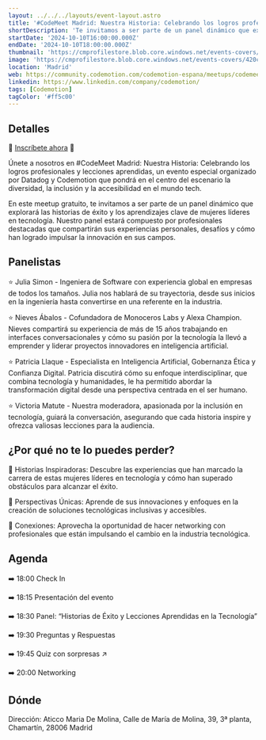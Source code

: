 ```yaml
---
layout: ../../../layouts/event-layout.astro
title: '#CodeMeet Madrid: Nuestra Historia: Celebrando los logros profesionales y lecciones aprendidas'
shortDescription: 'Te invitamos a ser parte de un panel dinámico que explorará las historias de éxito y los aprendizajes clave de mujeres líderes en tecnología.'
startDate: '2024-10-10T16:00:00.000Z'
endDate: '2024-10-10T18:00:00.000Z'
thumbnail: 'https://cmprofilestore.blob.core.windows.net/events-covers/420cc836-414e-4540-8e36-ac0a8edb336c-1723120176-cover.png'
image: 'https://cmprofilestore.blob.core.windows.net/events-covers/420cc836-414e-4540-8e36-ac0a8edb336c-1723120176-cover.png'
location: 'Madrid'
web: https://community.codemotion.com/codemotion-espana/meetups/codemeet-madrid-nuestra-historia-celebrando-los-logros-profesionales-y-lecciones-aprendidas
linkedin: https://www.linkedin.com/company/codemotion/
tags: [Codemotion]
tagColor: '#ff5c00'
---
```



## Detalles

🔗 [Inscríbete ahora](https://forms.gle/SjHq4GRwjDCSMtRm8) 🔗

Únete a nosotros en #CodeMeet Madrid: Nuestra Historia: Celebrando los logros profesionales y lecciones aprendidas, un evento especial organizado por Datadog y Codemotion que pondrá en el centro del escenario la diversidad, la inclusión y la accesibilidad en el mundo tech.

En este meetup gratuito, te invitamos a ser parte de un panel dinámico que explorará las historias de éxito y los aprendizajes clave de mujeres líderes en tecnología. Nuestro panel estará compuesto por profesionales destacadas que compartirán sus experiencias personales, desafíos y cómo han logrado impulsar la innovación en sus campos.

## Panelistas

⭐ Julia Simon - Ingeniera de Software con experiencia global en empresas de todos los tamaños. Julia nos hablará de su trayectoria, desde sus inicios en la ingeniería hasta convertirse en una referente en la industria.

⭐ Nieves Ábalos - Cofundadora de Monoceros Labs y Alexa Champion. Nieves compartirá su experiencia de más de 15 años trabajando en interfaces conversacionales y cómo su pasión por la tecnología la llevó a emprender y liderar proyectos innovadores en inteligencia artificial.

⭐ Patricia Llaque - Especialista en Inteligencia Artificial, Gobernanza Ética y Confianza Digital. Patricia discutirá cómo su enfoque interdisciplinar, que combina tecnología y humanidades, le ha permitido abordar la transformación digital desde una perspectiva centrada en el ser humano.

⭐ Victoria Matute - Nuestra moderadora, apasionada por la inclusión en tecnología, guiará la conversación, asegurando que cada historia inspire y ofrezca valiosas lecciones para la audiencia.

## ¿Por qué no te lo puedes perder?

🔹 Historias Inspiradoras: Descubre las experiencias que han marcado la carrera de estas mujeres líderes en tecnología y cómo han superado obstáculos para alcanzar el éxito.

🔹 Perspectivas Únicas: Aprende de sus innovaciones y enfoques en la creación de soluciones tecnológicas inclusivas y accesibles.

🔹 Conexiones: Aprovecha la oportunidad de hacer networking con profesionales que están impulsando el cambio en la industria tecnológica.

## Agenda

➡️ 18:00 Check In

➡️ 18:15 Presentación del evento

➡️ 18:30 Panel: “Historias de Éxito y Lecciones Aprendidas en la Tecnología”

➡️ 19:30 Preguntas y Respuestas

➡️ 19:45 Quiz con sorpresas ↗︎

➡️ 20:00 Networking

## Dónde

Dirección: Aticco Maria De Molina, Calle de María de Molina, 39, 3ª planta, Chamartín, 28006 Madrid

<GoogleMap
  src="https://www.google.com/maps/embed?pb=!1m18!1m12!1m3!1d3036.695136441544!2d-3.6826073232302465!3d40.43774905435844!2m3!1f0!2f0!3f0!3m2!1i1024!2i768!4f13.1!3m3!1m2!1s0xd422989c218d225%3A0x51e28d4248fb4775!2sAticco%20Maria%20De%20Molina!5e0!3m2!1sen!2ses!4v1723185947219!5m2!1sen!2ses"
  ariaLabel="Aticco Maria De Molina, Calle de María de Molina, 39, 3ª planta, Chamartín, 28006 Madrid"
/>
